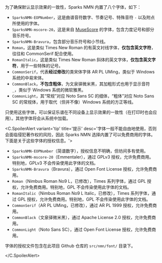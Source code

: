 
为了确保默认显示效果的一致性，Sparks NMN 内置了八个字体，如下：

- `SparksNMN-EOPNumber`，这是曲谱音符数字、节奏记号、特殊音符 `-` 以及附点所使用的字体。
- `SparksNMN-mscore-20`，这是来自 [MuseScore](https://musescore.org/zh-hans) 的字体，包含力度记号和部分音乐符号。
- `SparksNMN-Bravura`，包含部分音乐符号和小节线。
- `Roman`，这是类似 Times New Roman 的有英文衬线字体，**仅包含英文字符**，往往和 CommonSerif 配合使用。
- `RomanItalic`，这是类似 Times New Roman 斜体的英文字体，**仅包含英文字符**，用于一些特殊的记号。
- `CommonSerif`，代表**经过修改**的类宋体字体 AR PL UMing，类似于 Windows 系统的中易宋体。
- `CommonBlack`，**不包含粗体**，为文泉驿微米黑，其加粗形式也用于显示音符 `_`，类似于 Windows 系统的微软雅黑。
- `CommonLight`，其“常规”对应 Noto Sans SC 的细体，“粗体”对应 Noto Sans SC 的常规体，用于取代（但并不像）Windows 系统的方正等线。

只使用这些字体，可以保证乐谱在不同设备上显示效果的一致性（在打印时也会应用）。其他字体将会从系统中加载。

<C.SpoilerAlert variant='tip' title='提示' desc='字体一般不能自由地使用，否则会面临侵犯著作权的风险，因此 Sparks NMN 选择内置了可以免费商用的字体。下面是关于这些字体的授权信息。'>

- `SparksNMN-EOPNumber`（简谱数字），授权信息不明确，但坊间多有使用。
- `SparksNMN-mscore-20`（Emmentaler），通过 GPLv3 授权，允许免费商用。特别地，GPLv3 不会传染使用此字体的文档。
- `SparksNMN-Bravura`（Bravura），通过 Open Font License 授权，允许免费商用。
- `Roman`（Nimbus Roman No9 L，已修改），Times 系列字体，通过 GPL 授权，允许免费商用。特别地，GPL 不会传染使用此字体的文档。
- `RomanItalic`（Nimbus Roman No9 L Italic，已修改），Times 系列字体，通过 GPL 授权，允许免费商用。特别地，GPL 不会传染使用此字体的文档。
- `CommonSerif`（AR PL UMing，已修改），通过 AR PL 1999 授权，允许免费商用。
- `CommonBlack`（文泉驿微米黑），通过 Apache License 2.0 授权，允许免费商用。
- `CommonLight`（Noto Sans SC），通过 Open Font License 授权，允许免费商用。

字体的授权文件包含在此项目 Github 仓库的 `src/nmn/font/` 目录下。

</C.SpoilerAlert>
